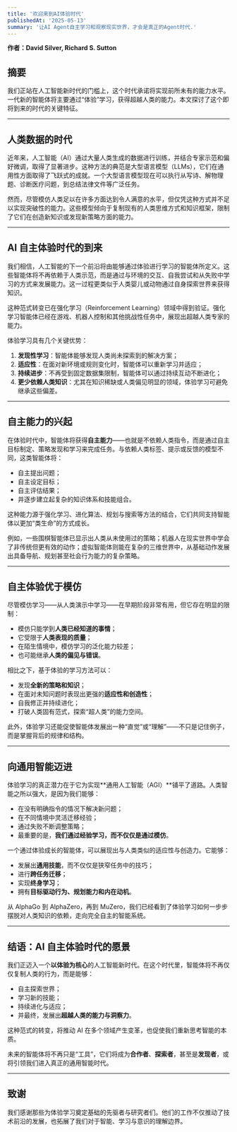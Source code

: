 ```yaml
---
title: '欢迎来到AI体验时代'
publishedAt: '2025-05-13'
summary: '让AI Agent自主学习和观察现实世界，才会是真正的Agent时代.'
---
```


**作者：David Silver, Richard S. Sutton**

## 摘要

我们正站在人工智能新时代的门槛上，这个时代承诺将实现前所未有的能力水平。一代新的智能体将主要通过“体验”学习，获得超越人类的能力。本文探讨了这个即将到来的时代的关键特征。

---

## 人类数据的时代

近年来，人工智能（AI）通过大量人类生成的数据进行训练，并结合专家示范和偏好微调，取得了显著进步。这种方法的典范是大型语言模型（LLMs），它们在通用性方面取得了飞跃式的成就。一个大型语言模型现在可以执行从写诗、解物理题、诊断医疗问题，到总结法律文件等广泛任务。

然而，尽管模仿人类足以在许多方面达到令人满意的水平，但仅凭这种方式并不足以实现突破性的能力。这些模型倾向于复制现有的人类思维方式和知识框架，限制了它们在创造新知识或发现新策略方面的能力。

---

## AI 自主体验时代的到来

我们相信，人工智能的下一个前沿将由能够通过体验进行学习的智能体所定义。这些智能体将不再依赖于人类示范，而是通过与环境的交互、自我尝试和从失败中学习的方式来发展能力。这一过程更类似于人类婴儿或动物通过自身探索世界来获得知识。

这种范式转变已在强化学习（Reinforcement Learning）领域中得到验证。强化学习智能体已经在游戏、机器人控制和其他挑战性任务中，展现出超越人类专家的能力。

体验学习具有几个关键优势：

1. **发现性学习**：智能体能够发现人类尚未探索到的解决方案；
2. **适应性**：在面对新环境或规则变化时，智能体可以重新学习并适应；
3. **持续进步**：不再受到固定数据集限制，智能体可以通过持续互动不断进化；
4. **更少依赖人类知识**：尤其在知识稀缺或人类偏见明显的领域，体验学习可避免继承这些偏差。

---

## 自主能力的兴起

在体验时代中，智能体将获得**自主能力**——也就是不依赖人类指令，而是通过自主目标制定、策略发现和学习来完成任务。与依赖人类标签、提示或反馈的模型不同，这类智能体将：

- 自主提出问题；
- 自主设定目标；
- 自主评估结果；
- 并逐步建立起复杂的知识体系和技能组合。

这种能力源于强化学习、进化算法、规划与搜索等方法的结合，它们共同支持智能体以更加“类生命”的方式成长。

例如，一些围棋智能体已显示出人类从未使用过的策略；机器人在现实世界中学会了非传统但更有效的动作；虚拟智能体则能在复杂的三维世界中，从基础动作发展出具备导航、规划甚至社会行为能力的复杂策略。

---

## 自主体验优于模仿

尽管模仿学习——从人类演示中学习——在早期阶段非常有用，但它存在明显的限制：

- 模仿只能学到**人类已经知道的事情**；
- 它受限于**人类表现的质量**；
- 在陌生情境中，模仿学习的泛化能力较差；
- 也可能继承**人类的偏见与错误**。

相比之下，基于体验的学习方法可以：

- 发现**全新的策略和知识**；
- 在面对未知问题时表现出更强的**适应性和创造性**；
- 自我修正并持续进化；
- 打破人类固有范式，探索“超人类”的能力空间。

此外，体验学习还能促使智能体发展出一种“直觉”或“理解”——不只是记住例子，而是掌握背后的规律和结构。

---

## 向通用智能迈进

体验学习的真正潜力在于它为实现**通用人工智能（AGI）**铺平了道路。人类智能之所以强大，是因为我们能够：

- 在没有明确指令的情况下解决新问题；
- 在不同情境中灵活迁移经验；
- 通过失败不断调整策略；
- 最重要的是，**我们通过经验学习，而不仅仅是通过模仿**。

一个通过体验成长的智能体，可以展现出与人类类似的适应性与创造力。它能够：

- 发展出**通用技能**，而不仅仅是狭窄任务中的技巧；
- 进行**跨任务迁移**；
- 实现**终身学习**；
- 拥有**目标驱动行为、规划能力和内在动机**。

从 AlphaGo 到 AlphaZero，再到 MuZero，我们已经看到了体验学习如何一步步摆脱对人类知识的依赖，走向完全自主的智能系统。

---

## 结语：AI 自主体验时代的愿景

我们正迈入一个**以体验为核心**的人工智能新时代。在这个时代里，智能体将不再仅仅复制人类的行为，而是能够：

- 自主探索世界；
- 学习新的技能；
- 持续进化与适应；
- 并最终，发展出**超越人类的能力与洞察力**。

这种范式的转变，将推动 AI 在多个领域产生变革，也促使我们重新思考智能的本质。

未来的智能体将不再只是“工具”，它们将成为**合作者**、**探索者**，甚至是**发现者**，或将引领我们进入真正的通用智能时代。

---

## 致谢

我们感谢那些为体验学习奠定基础的先驱者与研究者们。他们的工作不仅推动了技术前沿的发展，也拓展了我们对于智能、学习与意识的理解边界。
